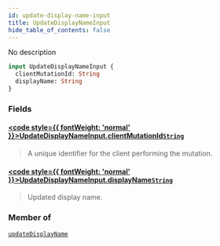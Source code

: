 ```yaml
---
id: update-display-name-input
title: UpdateDisplayNameInput
hide_table_of_contents: false
---
```








No description

```graphql
input UpdateDisplayNameInput {
  clientMutationId: String
  displayName: String
}
```


### Fields

#### [<code style={{ fontWeight: 'normal' }}>UpdateDisplayNameInput.<b>clientMutationId</b></code>](#)<Bullet />[`String`](/gql-api/scalars/string) <Badge class="secondary" text="scalar"/>
> A unique identifier for the client performing the mutation.
> 

#### [<code style={{ fontWeight: 'normal' }}>UpdateDisplayNameInput.<b>displayName</b></code>](#)<Bullet />[`String`](/gql-api/scalars/string) <Badge class="secondary" text="scalar"/>
> Updated display name.
> 



### Member of

[`updateDisplayName`](/gql-api/mutations/update-display-name)  <Badge className="secondary" text="mutation"/>



